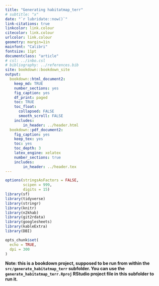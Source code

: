 ```yaml
---
title: "Generating habitatmap_terr"
# subtitle: "x"
date: "`r lubridate::now()`"
link-citations: true
linkcolor: link.colour
citecolor: link.colour
urlcolor: link.colour
geometry: margin=1in
mainfont: "Calibri"
fontsize: 11pt
documentclass: "article"
# csl: ../inbo.csl
# bibliography: ../references.bib
site: bookdown::bookdown_site
output:
  bookdown::html_document2:
    keep_md: TRUE
    number_sections: yes
    fig_caption: yes
    df_print: paged
    toc: TRUE
    toc_float:
      collapsed: FALSE
      smooth_scroll: FALSE
    includes:
        in_header: ../header.html
  bookdown::pdf_document2:
    fig_caption: yes
    keep_tex: yes
    toc: yes
    toc_depth: 3
    latex_engine: xelatex
    number_sections: true
    includes:
        in_header: ../header.tex
---
```


```r
options(stringsAsFactors = FALSE,
        scipen = 999, 
        digits = 15)
library(sf)
library(tidyverse)
library(stringr)
library(knitr)
library(n2khab)
library(git2rdata)
library(googlesheets)
library(kableExtra)
library(DBI) 

opts_chunk$set(
  echo = TRUE,
  dpi = 300
)
```

**Note: this is a bookdown project, supposed to be run from within the `src/generate_habitatmap_terr` subfolder. You can use the `generate_habitatmap_terr.Rproj` RStudio project file in this subfolder to run it.**





